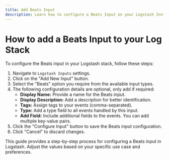 ```yaml
---
title: Add Beats Input
description: Learn how to configure a Beats Input on your Logstash Instance
---
```


# How to add a Beats Input to your Log Stack

To configure the Beats input in your Logstash stack, follow these steps:

1. Navigate to `Logstash Inputs` settings.
2. Click on the "Add New Input" button.
3. Select the "Beats" option you require from the available input types.
4. The following configuration details are optional, only add if required:
   - **Display Name:** Provide a name for the Beats input.
   - **Display Description:** Add a description for better identification.
   - **Tags:** Assign tags to your events (comma-separated).
   - **Type:** Add a type field to all events handled by this input.
   - **Add Field:** Include additional fields to the events. You can add multiple key-value pairs.
5. Click the "Configure Input" button to save the Beats input configuration.
6. Click "Cancel" to discard changes.

This guide provides a step-by-step process for configuring a Beats input in Logstash. 
Adjust the values based on your specific use case and preferences.
